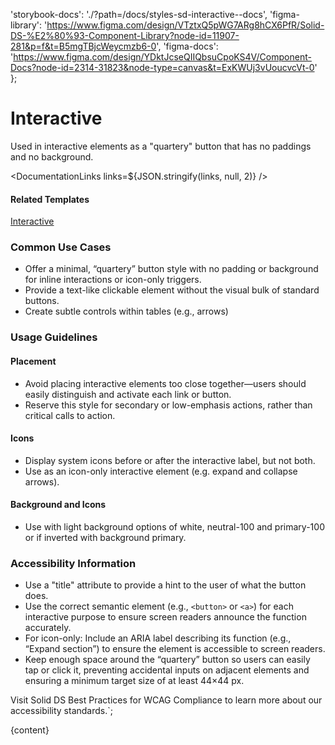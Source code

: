 

  'storybook-docs': './?path=/docs/styles-sd-interactive--docs',
  'figma-library':
    'https://www.figma.com/design/VTztxQ5pWG7ARg8hCX6PfR/Solid-DS-%E2%80%93-Component-Library?node-id=11907-281&p=f&t=B5mgTBjcWeycmzb6-0',
  'figma-docs':
    'https://www.figma.com/design/YDktJcseQIIQbsuCpoKS4V/Component-Docs?node-id=2314-31823&node-type=canvas&t=ExKWUj3vUoucvcVt-0'
};

# Interactive

Used in interactive elements as a "quartery" button that has no paddings and no background.

<DefaultStory />

<DocumentationLinks links=${JSON.stringify(links, null, 2)} />

#### Related Templates

[Interactive](./?path=/docs/templates-interactive--docs)

### Common Use Cases

- Offer a minimal, “quartery” button style with no padding or background for inline interactions or icon-only triggers.
- Provide a text-like clickable element without the visual bulk of standard buttons.
- Create subtle controls within tables (e.g., arrows)

### Usage Guidelines

#### Placement

- Avoid placing interactive elements too close together—users should easily distinguish and activate each link or button.
- Reserve this style for secondary or low-emphasis actions, rather than critical calls to action.

#### Icons

- Display system icons before or after the interactive label, but not both.
- Use as an icon-only interactive element (e.g. expand and collapse arrows).

#### Background and Icons

- Use with light background options of white, neutral-100 and primary-100 or if inverted with background primary.

### Accessibility Information

- Use a "title" attribute to provide a hint to the user of what the button does.
- Use the correct semantic element (e.g., <code>&lt;button&gt;</code> or <code>&lt;a&gt;</code>) for each interactive purpose to ensure screen readers announce the function accurately.
- For icon-only: Include an ARIA label describing its function (e.g., “Expand section”) to ensure the element is accessible to screen readers.
- Keep enough space around the “quartery” button so users can easily tap or click it, preventing accidental inputs on adjacent elements and ensuring a minimum target size of at least 44×44 px.

Visit <sd-link href="https://www.figma.com/design/YDktJcseQIIQbsuCpoKS4V/Component-Docs?node-id=10708-5011&t=Z1FxSGWkmXG5r5sw-4" target="_blank">Solid DS Best Practices for WCAG Compliance</sd-link> to learn more about our accessibility standards.`;

<Meta title="Styles/sd-interactive/Overview" />

<OverviewFormatter story={SdInteractiveStories.Default}>{content}</OverviewFormatter>
